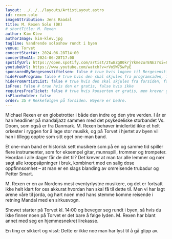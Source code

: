 ```yaml
---
layout: ../../../layouts/ArtistLayout.astro
id: rexen-solo
imageAttribution: Jens Raadal
title: M. Rexen Solo (DK)
# shortTitle: M. Rexen
author: Kim Klev
authorImage: kim-klev.jpg
tagline: Vandrende soloshow rundt i byen
venue: Torvet
concertStartAt: 2024-06-28T14:00
concertEndAt: 2024-06-28T17:00
spotifyUrl: https://open.spotify.com/artist/2twBZg80krjYkme2urENEz?si=CkJqaLUoTIeFyzoYFReV_g
youtubeUrl: https://www.youtube.com/watch?v=rVo5W75wPyE
sponsoredByBergesenstiftelsen: false # true hvis logoen til Bergesenstiftelsen skal vises, false hvis ikke
hideFromProgram: false # true hvis den skal skjules fra programsiden, false hvis den skal vises
hideFromArtistList: false # true hvis den skal skjules fra forsiden, false hvis den skal vises
isFree: false # true hvis den er gratis, false hvis ikke
requiresFreeTicket: false # true hvis konserten er gratis, men krever gratisbillett
isPlaceholder: false
order: 35 # Rekkefølgen på forsiden. Høyere er bedre.
---
```


Michael Rexen er en globetrotter i både den indre og den ytre verden. I år er han headliner på mandaljazz sammen med det psykedeliske storbandet Vs. Doom, som også er fra Danmark. M. Rexen behøver imidlertid ikke et helt orkester i ryggen for å lage stor musikk, og på Torvet i hjertet av byen vil han i tillegg opptre som sitt eget one-man band.

Et one-man band er historisk sett musikere som på en og samme tid spiller flere instrumenter, som for eksempel gitar, munnspill, trommer og trompeter. Hvordan i alle dager får de det til? Det krever at man tar alle lemmer og nær sagt alle kroppsåpninger i bruk, kombinert med en salig dose oppfinnsomhet – at man er en slags blanding av omreisende trubadur og Petter Smart.

M. Rexen er en av Nordens mest eventyrlystne musikere, og det er fortsatt ikke helt klart for oss akkurat hvordan han skal få til dette til. Men vi har lagt ørene våre til jorda, og hørt noen med hans stemme komme reisende i retning Mandal med en sirkusvogn.

Showet starter på Torvet kl. 14:00 og beveger seg rundt i byen, så hvis du ikke finner noen på Torvet er det bare å følge lyden. M. Rexen har blant annet med seg en hjemmesnekret lirekasse.

En ting er sikkert og visst: Dette er ikke noe man har lyst til å gå glipp av.
